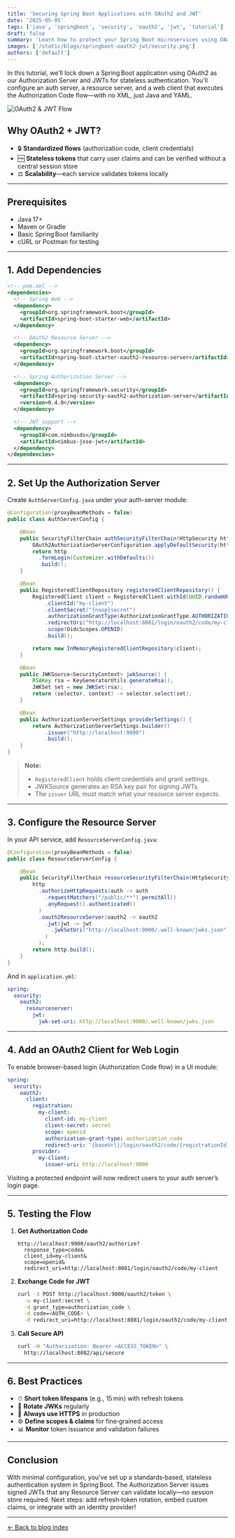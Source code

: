 ```yaml
---
title: 'Securing Spring Boot Applications with OAuth2 and JWT'
date: '2025-05-05'
tags: ['java', 'springboot', 'security', 'oauth2', 'jwt', 'tutorial']
draft: false
summary: 'Learn how to protect your Spring Boot microservices using OAuth2 flows and stateless JWT tokens.'
images: ['/static/blogs/springboot-oauth2-jwt/security.png']
authors: ['default']
---
```


In this tutorial, we’ll lock down a Spring Boot application using OAuth2 as our Authorization Server and JWTs for stateless authentication. You’ll configure an auth server, a resource server, and a web client that executes the Authorization Code flow—with no XML, just Java and YAML.

<Image
  src='/static/blogs/springboot-oauth2-jwt/flow.png'
  alt='OAuth2 & JWT Flow'
  width={800}
  height={400}
/>

## Why OAuth2 + JWT?

- 🔒 **Standardized flows** (authorization code, client credentials)
- 🆓 **Stateless tokens** that carry user claims and can be verified without a central session store
- ⚖️ **Scalability**—each service validates tokens locally

---

## Prerequisites

- Java 17+
- Maven or Gradle
- Basic Spring Boot familiarity
- cURL or Postman for testing

---

## 1. Add Dependencies

```xml
<!-- pom.xml -->
<dependencies>
  <!-- Spring Web -->
  <dependency>
    <groupId>org.springframework.boot</groupId>
    <artifactId>spring-boot-starter-web</artifactId>
  </dependency>

  <!-- OAuth2 Resource Server -->
  <dependency>
    <groupId>org.springframework.boot</groupId>
    <artifactId>spring-boot-starter-oauth2-resource-server</artifactId>
  </dependency>

  <!-- Spring Authorization Server -->
  <dependency>
    <groupId>org.springframework.security</groupId>
    <artifactId>spring-security-oauth2-authorization-server</artifactId>
    <version>0.4.0</version>
  </dependency>

  <!-- JWT support -->
  <dependency>
    <groupId>com.nimbusds</groupId>
    <artifactId>nimbus-jose-jwt</artifactId>
  </dependency>
</dependencies>
```

---

## 2. Set Up the Authorization Server

Create `AuthServerConfig.java` under your auth-server module:

```java
@Configuration(proxyBeanMethods = false)
public class AuthServerConfig {

    @Bean
    public SecurityFilterChain authSecurityFilterChain(HttpSecurity http) throws Exception {
        OAuth2AuthorizationServerConfiguration.applyDefaultSecurity(http);
        return http
          .formLogin(Customizer.withDefaults())
          .build();
    }

    @Bean
    public RegisteredClientRepository registeredClientRepository() {
        RegisteredClient client = RegisteredClient.withId(UUID.randomUUID().toString())
            .clientId("my-client")
            .clientSecret("{noop}secret")
            .authorizationGrantType(AuthorizationGrantType.AUTHORIZATION_CODE)
            .redirectUri("http://localhost:8081/login/oauth2/code/my-client")
            .scope(OidcScopes.OPENID)
            .build();

        return new InMemoryRegisteredClientRepository(client);
    }

    @Bean
    public JWKSource<SecurityContext> jwkSource() {
        RSAKey rsa = KeyGeneratorUtils.generateRsa();
        JWKSet set = new JWKSet(rsa);
        return (selector, context) -> selector.select(set);
    }

    @Bean
    public AuthorizationServerSettings providerSettings() {
        return AuthorizationServerSettings.builder()
            .issuer("http://localhost:9000")
            .build();
    }
}
```

> **Note:**
>
> - `RegisteredClient` holds client credentials and grant settings.
> - JWKSource generates an RSA key pair for signing JWTs.
> - The `issuer` URL must match what your resource server expects.

---

## 3. Configure the Resource Server

In your API service, add `ResourceServerConfig.java`:

```java
@Configuration(proxyBeanMethods = false)
public class ResourceServerConfig {

    @Bean
    public SecurityFilterChain resourceSecurityFilterChain(HttpSecurity http) throws Exception {
        http
          .authorizeHttpRequests(auth -> auth
            .requestMatchers("/public/**").permitAll()
            .anyRequest().authenticated()
          )
          .oauth2ResourceServer(oauth2 -> oauth2
            .jwt(jwt -> jwt
              .jwkSetUri("http://localhost:9000/.well-known/jwks.json")
            )
          );
        return http.build();
    }
}
```

And in `application.yml`:

```yaml
spring:
  security:
    oauth2:
      resourceserver:
        jwt:
          jwk-set-uri: http://localhost:9000/.well-known/jwks.json
```

---

## 4. Add an OAuth2 Client for Web Login

To enable browser-based login (Authorization Code flow) in a UI module:

```yaml
spring:
  security:
    oauth2:
      client:
        registration:
          my-client:
            client-id: my-client
            client-secret: secret
            scope: openid
            authorization-grant-type: authorization_code
            redirect-uri: '{baseUrl}/login/oauth2/code/{registrationId}'
        provider:
          my-client:
            issuer-uri: http://localhost:9000
```

Visiting a protected endpoint will now redirect users to your auth server’s login page.

---

## 5. Testing the Flow

1. **Get Authorization Code**

   ```
   http://localhost:9000/oauth2/authorize?
     response_type=code&
     client_id=my-client&
     scope=openid&
     redirect_uri=http://localhost:8081/login/oauth2/code/my-client
   ```

2. **Exchange Code for JWT**

   ```bash
   curl -X POST http://localhost:9000/oauth2/token \
     -u my-client:secret \
     -d grant_type=authorization_code \
     -d code=<AUTH_CODE> \
     -d redirect_uri=http://localhost:8081/login/oauth2/code/my-client
   ```

3. **Call Secure API**

   ```bash
   curl -H "Authorization: Bearer <ACCESS_TOKEN>" \
     http://localhost:8082/api/secure
   ```

---

## 6. Best Practices

- ⏱ **Short token lifespans** (e.g., 15 min) with refresh tokens
- 🔑 **Rotate JWKs** regularly
- 🔐 **Always use HTTPS** in production
- ⚙️ **Define scopes & claims** for fine‑grained access
- 📊 **Monitor** token issuance and validation failures

---

## Conclusion

With minimal configuration, you’ve set up a standards‑based, stateless authentication system in Spring Boot. The Authorization Server issues signed JWTs that any Resource Server can validate locally—no session store required. Next steps: add refresh‑token rotation, embed custom claims, or integrate with an identity provider!

---

[← Back to blog index](/blog)
